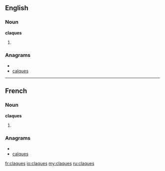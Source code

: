 ==English==

===Noun===
'''claques'''

# {{plural of|[[claque]]}}

===Anagrams===
* {{alphagram|acelqsu}}
* [[calques#English|calques]]


----

==French==
===Noun===
'''claques'''
#{{plural of|claque|lang=fr}}

===Anagrams===
* {{alphagram|acelqsu}}
* [[calques#French|calques]]

[[fr:claques]]
[[io:claques]]
[[my:claques]]
[[ru:claques]]
